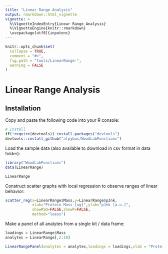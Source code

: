 ```yaml
---
title: "Linear Range Analysis"
output: rmarkdown::html_vignette
vignette: >
  %\VignetteIndexEntry{Linear Range Analysis}
  %\VignetteEngine{knitr::rmarkdown}
  \usepackage[utf8]{inputenc}
---
```


```r
knitr::opts_chunk$set(
  collapse = TRUE,
  comment = "#>",
  fig.path = "tools/LinearRange-",
  warning = FALSE
)
```

# Linear Range Analysis

## Installation

Copy and paste the following code into your R console:

```r
# Install
if(!require(devtools)) install.packages("devtools")
devtools::install_github("afpybus/WoodLabFunctions")
```

Load the sample data (also available to download in csv format in data folder):

```r
library("WoodLabFunctions")
data(LinearRange)

LinearRange
```

Construct scatter graphs with local regression to observe ranges of linear behavior:

```r
scatter_reg(x=LinearRange$Mass,y=LinearRange$pJnk,
            xlab="Protein Mass [ug]",ylab="pJnk [a.u.]",
            showRSQ=FALSE,showP=FALSE,
            method="loess")

```

Make a panel of all analytes from a single kit / data frame:

```r
loadings = LinearRange$Mass
analytes = LinearRange[,2:10]

LinearRangePanel(analytes = analytes,loadings = loadings,xlab = "Protein Mass [ug]")

```
